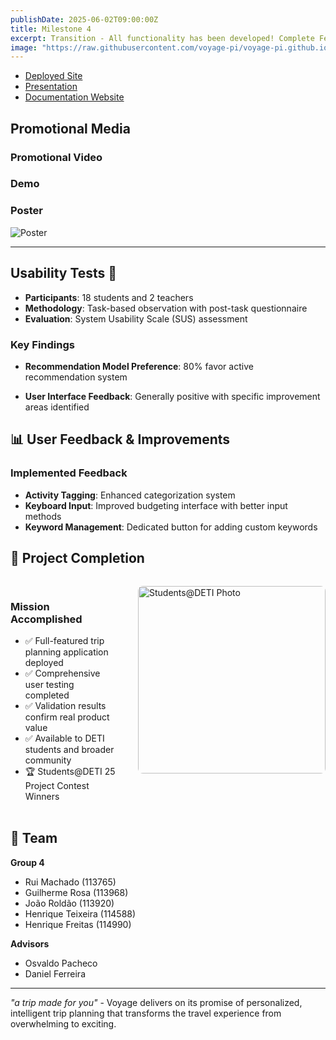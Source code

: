 ```yaml
---
publishDate: 2025-06-02T09:00:00Z
title: Milestone 4
excerpt: Transition - All functionality has been developed! Complete Feature Set, User Testing & Validation, and Final Deployment
image: "https://raw.githubusercontent.com/voyage-pi/voyage-pi.github.io/main/src/assets/images/M4.png"
---
```



- [Deployed Site](http://www.voyage-pi.com)
- [Presentation](https://drive.google.com/file/d/1fpmId66y1DI0Dqnrkh4bzemSWsBcLZ1R/view?usp=sharing)
- [Documentation Website](https://voyage-pi.github.io/)

## Promotional Media

### Promotional Video

<VideoPlayer 
   url="https://drive.google.com/file/d/1GdAiSnTA1bn09ZZsYun7GzYIwwsISIVB/view?usp=sharing"
   playing={true}
   controls={true}
/>

### Demo

<VideoPlayer 
   url="https://drive.google.com/file/d/1SBumzfqyIE57GVk9wAqKOEl3NluKiS7f/view?usp=sharing"
   playing={true}
   controls={true}
/>

### Poster

![Poster](/images/ST2025-Students-Voyage-Poster.pptx_page-0001.jpg)

<hr />


## Usability Tests 🧪 

- **Participants**: 18 students and 2 teachers
- **Methodology**: Task-based observation with post-task questionnaire
- **Evaluation**: System Usability Scale (SUS) assessment

<SUSAnalysis client:load />

### Key Findings
- **Recommendation Model Preference**: 80% favor active recommendation system

<Task4Analysis client:load/>

- **User Interface Feedback**: Generally positive with specific improvement areas identified

## 📊 User Feedback & Improvements

### Implemented Feedback
- **Activity Tagging**: Enhanced categorization system
- **Keyboard Input**: Improved budgeting interface with better input methods
- **Keyword Management**: Dedicated button for adding custom keywords

## 🎉 Project Completion

<div style="display: flex; align-items: flex-start; gap: 2rem; margin: 2rem 0;">
  <div style="flex: 1;">
    <h3>Mission Accomplished</h3>
    <ul>
      <li>✅ Full-featured trip planning application deployed</li>
      <li>✅ Comprehensive user testing completed</li>
      <li>✅ Validation results confirm real product value</li>
      <li>✅ Available to DETI students and broader community</li>
      <li>🏆 Students@DETI 25 Project Contest Winners</li>
    </ul>
  </div>
  <div style="flex: 0 0 auto;">
    <img src="/images/students.jpeg" style="width: 300px; height: auto; border-radius: 8px;" alt="Students@DETI Photo"/>
  </div>
</div>

## 👥 Team

**Group 4**
- Rui Machado (113765)
- Guilherme Rosa (113968)
- João Roldão (113920)
- Henrique Teixeira (114588)
- Henrique Freitas (114990)

**Advisors**
- Osvaldo Pacheco
- Daniel Ferreira

---

*"a trip made for you"* - Voyage delivers on its promise of personalized, intelligent trip planning that transforms the travel experience from overwhelming to exciting. 